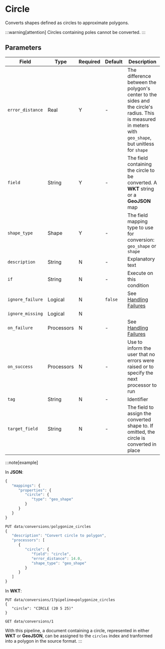 
# Circle

<Synopsis>
Converts shapes defined as circles to approximate polygons.
</Synopsis>

:::warning[attention]
Circles containing poles cannot be converted.
:::

## Parameters

|Field|Type|Required|Default|Description|
|---|---|---|---|---|
|`error_distance`|Real|Y|-|The difference between the polygon's center to the sides and the circle's radius. This is measured in meters with `geo_shape`, but unitless for `shape`|
|`field`|String|Y|-|The field containing the circle to be converted. A **WKT** string or a **GeoJSON** map|
|`shape_type`|Shape|Y|-|The field mapping type to use for conversion: `geo_shape` or `shape`|
|`description`|String|N|-|Explanatory text|
|`if`|String|N|-|Execute on this condition|
|`ignore_failure`|Logical|N|`false`|See [Handling Failures](../handling-failures.mdx)|
|`ignore_missing`|Logical|N|||
|`on_failure`|Processors|N|-|See [Handling Failures](../handling-failures.mdx)|
|`on_success`|Processors|N|-|Use to inform the user that no errors were raised or to specify the next processor to run|
|`tag`|String|N|-|Identifier|
|`target_field`|String|N|-|The field to assign the converted shape to. If omitted, the circle is converted in place|

:::note[example]

In **JSON**:

```js
{
   "mappings": {
      "properties": {
         "circle": {
            "type": "geo_shape"
         }
      }
   }
}

PUT data/conversions/polygonize_circles
{
   "description": "Convert circle to polygon",
   "processors": [
      {
         "circle": {
            "field": "circle",
            "error_distance": 14.0,
            "shape_type": "geo_shape"
         }
      }
   ]
}
```

In **WKT**:

```wkt
PUT data/conversions/1?pipeline=polygonize_circles
{
   "circle": "CIRCLE (20 5 25)"
}

GET data/conversions/1
```


With this pipeline, a document containing a circle, represented in either **WKT** or **GeoJSON**, can be assigned to the `circles` index and tranformed into a polygon in the source format.
:::
